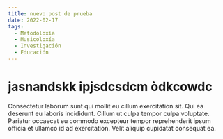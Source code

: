 ```yaml
---
title: nuevo post de prueba
date: 2022-02-17
tags:
  - Metodoloxía
  - Musicoloxía
  - Investigación
  - Educación
---
```


# jasnandskk ipjsdcsdcm òdkcowdc
Consectetur laborum sunt qui mollit eu cillum exercitation sit. Qui ea deserunt eu laboris incididunt. Cillum ut culpa tempor culpa voluptate. Pariatur occaecat eu commodo excepteur tempor reprehenderit ipsum officia et ullamco id ad exercitation. Velit aliquip cupidatat consequat ea.